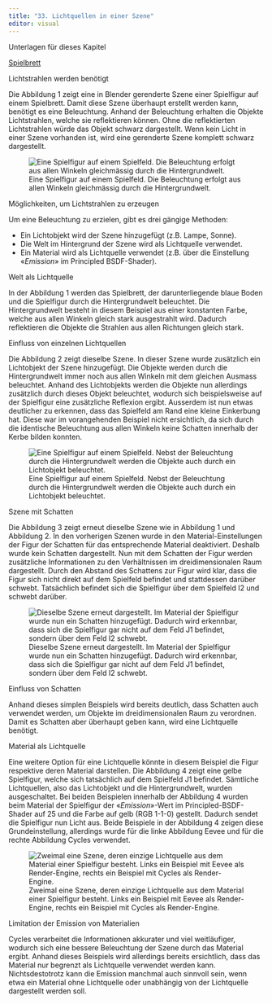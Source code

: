```yaml
---
title: "33. Lichtquellen in einer Szene"
editor: visual
---
```

:::::: downloadbox
::: downloadbox-header
Unterlagen für dieses Kapitel
:::

:::: downloadbox-body
::: button
[<i class="bi bi-file-earmark-arrow-down-fill"></i> Spielbrett](../assets/Blender_Files/08_Gameboard_Lights.zip){.btn .btn-light download="Spielbrett"}
:::
::::
::::::

::: column-margin
Lichtstrahlen werden benötigt
:::

Die Abbildung 1 zeigt eine in Blender gerenderte Szene einer Spielfigur auf einem Spielbrett. Damit diese Szene überhaupt erstellt werden kann, benötigt es eine Beleuchtung. Anhand der Beleuchtung erhalten die Objekte Lichtstrahlen, welche sie reflektieren können. Ohne die reflektierten Lichtstrahlen würde das Objekt schwarz dargestellt. Wenn kein Licht in einer Szene vorhanden ist, wird eine gerenderte Szene komplett schwarz dargestellt.

![Eine Spielfigur auf einem Spielfeld. Die Beleuchtung erfolgt aus allen Winkeln gleichmässig durch die Hintergrundwelt.](Images/Chapter_33/33_1_NoLight_Image.png){#fig-1_1 fig-align="left"}

::: column-margin
Möglichkeiten, um Lichtstrahlen zu erzeugen
:::

Um eine Beleuchtung zu erzielen, gibt es drei gängige Methoden:

-   Ein Lichtobjekt wird der Szene hinzugefügt (z.B. Lampe, Sonne).
-   Die Welt im Hintergrund der Szene wird als Lichtquelle verwendet.
-   Ein Material wird als Lichtquelle verwendet (z.B. über die Einstellung «*Emission*» im Principled BSDF-Shader).

::: column-margin
Welt als Lichtquelle
:::

In der Abbildung 1 werden das Spielbrett, der darunterliegende blaue Boden und die Spielfigur durch die Hintergrundwelt beleuchtet. Die Hintergrundwelt besteht in diesem Beispiel aus einer konstanten Farbe, welche aus allen Winkeln gleich stark ausgestrahlt wird. Dadurch reflektieren die Objekte die Strahlen aus allen Richtungen gleich stark.

::: column-margin
Einfluss von einzelnen Lichtquellen
:::

Die Abbildung 2 zeigt dieselbe Szene. In dieser Szene wurde zusätzlich ein Lichtobjekt der Szene hinzugefügt. Die Objekte werden durch die Hintergrundwelt immer noch aus allen Winkeln mit dem gleichen Ausmass beleuchtet. Anhand des Lichtobjekts werden die Objekte nun allerdings zusätzlich durch dieses Objekt beleuchtet, wodurch sich beispielsweise auf der Spielfigur eine zusätzliche Reflexion ergibt. Ausserdem ist nun etwas deutlicher zu erkennen, dass das Spielfeld am Rand eine kleine Einkerbung hat. Diese war im vorangehenden Beispiel nicht ersichtlich, da sich durch die identische Beleuchtung aus allen Winkeln keine Schatten innerhalb der Kerbe bilden konnten.

![Eine Spielfigur auf einem Spielfeld. Nebst der Beleuchtung durch die Hintergrundwelt werden die Objekte auch durch ein Lichtobjekt beleuchtet.](Images/Chapter_33/33_2_NoShadow_Image.png){#fig-1_2 fig-align="left"}

::: column-margin
Szene mit Schatten
:::

Die Abbildung 3 zeigt erneut dieselbe Szene wie in Abbildung 1 und Abbildung 2. In den vorherigen Szenen wurde in den Material-Einstellungen der Figur der Schatten für das entsprechende Material deaktiviert. Deshalb wurde kein Schatten dargestellt. Nun mit dem Schatten der Figur werden zusätzliche Informationen zu den Verhältnissen im dreidimensionalen Raum dargestellt. Durch den Abstand des Schattens zur Figur wird klar, dass die Figur sich nicht direkt auf dem Spielfeld befindet und stattdessen darüber schwebt. Tatsächlich befindet sich die Spielfigur über dem Spielfeld I2 und schwebt darüber.

![Dieselbe Szene erneut dargestellt. Im Material der Spielfigur wurde nun ein Schatten hinzugefügt. Dadurch wird erkennbar, dass sich die Spielfigur gar nicht auf dem Feld J1 befindet, sondern über dem Feld I2 schwebt.](Images/Chapter_33/33_3_Image_WithLight_and_Shadow.png){#fig-1_3 fig-align="left"}

::: column-margin
Einfluss von Schatten
:::

Anhand dieses simplen Beispiels wird bereits deutlich, dass Schatten auch verwendet werden, um Objekte im dreidimensionalen Raum zu verordnen. Damit es Schatten aber überhaupt geben kann, wird eine Lichtquelle benötigt.

::: column-margin
Material als Lichtquelle
:::

Eine weitere Option für eine Lichtquelle könnte in diesem Beispiel die Figur respektive deren Material darstellen. Die Abbildung 4 zeigt eine gelbe Spielfigur, welche sich tatsächlich auf dem Spielfeld J1 befindet. Sämtliche Lichtquellen, also das Lichtobjekt und die Hintergrundwelt, wurden ausgeschaltet. Bei beiden Beispielen innerhalb der Abbildung 4 wurden beim Material der Spielfigur der «*Emission*»-Wert im Principled-BSDF-Shader auf 25 und die Farbe auf gelb (RGB 1-1-0) gestellt. Dadurch sendet die Spielfigur nun Licht aus. Beide Beispiele in der Abbildung 4 zeigen diese Grundeinstellung, allerdings wurde für die linke Abbildung Eevee und für die rechte Abbildung Cycles verwendet.

![Zweimal eine Szene, deren einzige Lichtquelle aus dem Material einer Spielfigur besteht. Links ein Beispiel mit Eevee als Render-Engine, rechts ein Beispiel mit Cycles als Render-Engine.](Images/Chapter_33/33_4_Cycles_Eevee_Emission_Comparison.png){#fig-1_4 fig-align="left"}

::: column-margin
Limitation der Emission von Materialien
:::

Cycles verarbeitet die Informationen akkurater und viel weitläufiger, wodurch sich eine bessere Beleuchtung der Szene durch das Material ergibt. Anhand dieses Beispiels wird allerdings bereits ersichtlich, dass das Material nur begrenzt als Lichtquelle verwendet werden kann. Nichtsdestotrotz kann die Emission manchmal auch sinnvoll sein, wenn etwa ein Material ohne Lichtquelle oder unabhängig von der Lichtquelle dargestellt werden soll.
